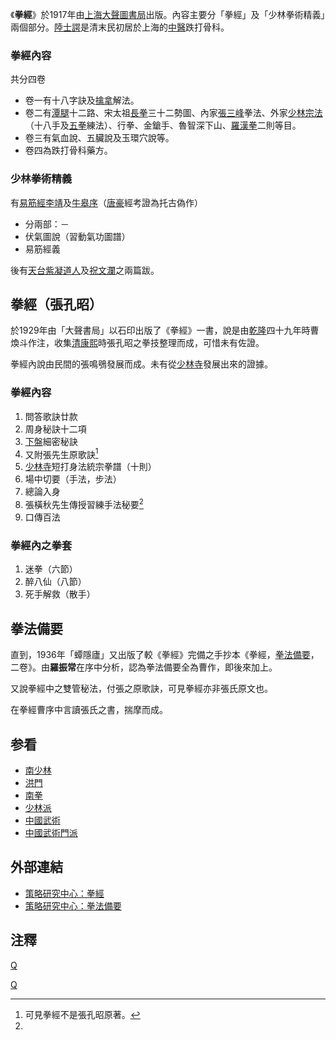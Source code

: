 {{Notability|time=2022-06-22T11:30:25+00:00}}
《'''拳經'''》於1917年由[[上海大聲圖書局|上海大聲圖書局]]出版。內容主要分「拳經」及「少林拳術精義」兩個部分。[[陸士諤|陸士諤]]是清末民初居於上海的[[中醫|中醫]]跌打骨科。

===拳經內容===
共分四卷
*卷一有十八字訣及[[擒拿|擒拿]]解法。
*卷二有[[潭腿|潭腿]]十二路、宋太祖[[長拳|長拳]]三十二勢圖、內家[[張三峰|張三峰]]拳法、外家[[少林宗法|少林宗法]]（十八手及[[五拳|五拳]]練法）、行拳、金鎗手、魯智深下山、[[羅漢拳|羅漢拳]]二則等目。
*卷三有氣血說、五臟說及玉環穴說等。
*卷四為跌打骨科藥方。

===少林拳術精義===
有[[易筋經|易筋經]][[李靖|李靖]]及[[牛皋序|牛皋序]]（[[唐豪_(1896年)|唐豪]]經考證為托古偽作）
*分兩部：－
*伏氣圖說（習動氣功圖譜）
*易筋經義
後有[[天台宗|天台]][[紫凝道人|紫凝道人]]及[[祝文瀾|祝文瀾]]之兩篇跋。

== 拳經（張孔昭） ==
於1929年由「大聲書局」以石印出版了《拳經》一書，說是由[[乾隆|乾隆]]四十九年時曹煥斗作注，收集[[清朝|清]][[康熙|康熙]]時張孔昭之拳技整理而成，可惜未有佐證。

拳經內說由民間的張鳴鴞發展而成。未有從[[少林寺|少林寺]]發展出來的證據。

=== 拳經內容 ===
#問答歌訣廿款
#周身秘訣十二項
#[[下盤|下盤]]細密秘訣
#又附張先生原歌訣<ref name="#1">可見拳經不是張孔昭原著。</ref>
#[[少林寺|少林寺]]短打身法統宗拳譜（十則）
#場中切要（手法，步法）
#總論入身
#張橫秋先生傳授習練手法秘要<ref name="#1"/>
#口傳百法

=== 拳經內之拳套 ===
#迷拳（六節）
#醉八仙（八節）
#死手解救（散手）

== 拳法備要 ==
直到，1936年「蟫隱廬」又出版了較《拳經》完備之手抄本《拳經，[[拳法備要|拳法備要]]，二卷》。由'''羅振常'''在序中分析，認為拳法備要全為曹作，即後來加上。

又說拳經中之雙管秘法，付張之原歌訣，可見拳經亦非張氏原文也。

在拳經曹序中言讀張氏之書，揣摩而成。

==参看==
*[[南少林|南少林]]
*[[洪門|洪門]]
*[[南拳|南拳]]
*[[少林派|少林派]]
*[[中國武術|中國武術]]
*[[中國武術門派|中國武術門派]]

==外部連結==
*[http://www.cos.url.tw/fight/fist.htm 策略研究中心：拳經]{{dead link|date=2018年3月 |bot=InternetArchiveBot |fix-attempted=yes }}
*[https://web.archive.org/web/20160304070326/http://www.cos.url.tw/fight/fistb.htm 策略研究中心：拳法備要]

==注釋==
{{reflist}}

[[category:中国武术|Q]]
[[Category:中文書籍|Q]]